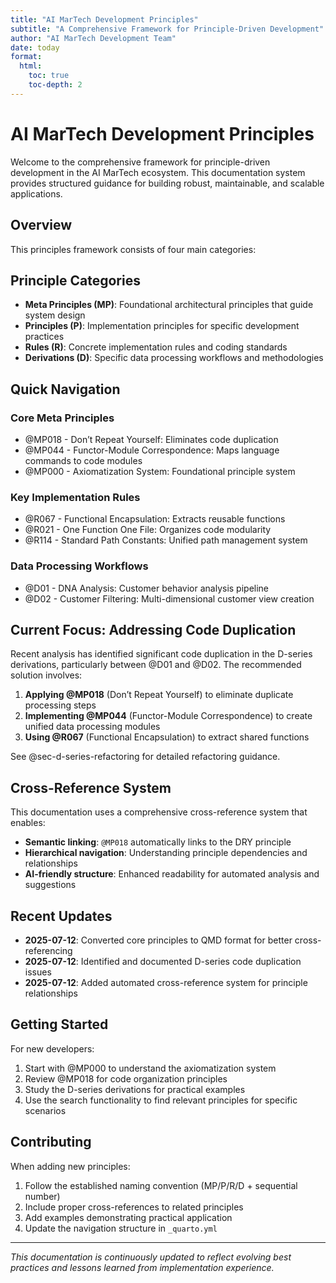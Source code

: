 ```yaml
---
title: "AI MarTech Development Principles"
subtitle: "A Comprehensive Framework for Principle-Driven Development"
author: "AI MarTech Development Team"
date: today
format:
  html:
    toc: true
    toc-depth: 2
---
```


# AI MarTech Development Principles

Welcome to the comprehensive framework for principle-driven development in the AI MarTech ecosystem. This documentation system provides structured guidance for building robust, maintainable, and scalable applications.

## Overview {#sec-overview}

This principles framework consists of four main categories:

::: {.callout-note}
## Principle Categories

- **Meta Principles (MP)**: Foundational architectural principles that guide system design
- **Principles (P)**: Implementation principles for specific development practices  
- **Rules (R)**: Concrete implementation rules and coding standards
- **Derivations (D)**: Specific data processing workflows and methodologies
:::

## Quick Navigation

### Core Meta Principles

- @MP018 - Don't Repeat Yourself: Eliminates code duplication
- @MP044 - Functor-Module Correspondence: Maps language commands to code modules
- @MP000 - Axiomatization System: Foundational principle system

### Key Implementation Rules

- @R067 - Functional Encapsulation: Extracts reusable functions
- @R021 - One Function One File: Organizes code modularity
- @R114 - Standard Path Constants: Unified path management system

### Data Processing Workflows

- @D01 - DNA Analysis: Customer behavior analysis pipeline
- @D02 - Customer Filtering: Multi-dimensional customer view creation

## Current Focus: Addressing Code Duplication

Recent analysis has identified significant code duplication in the D-series derivations, particularly between @D01 and @D02. The recommended solution involves:

1. **Applying @MP018** (Don't Repeat Yourself) to eliminate duplicate processing steps
2. **Implementing @MP044** (Functor-Module Correspondence) to create unified data processing modules  
3. **Using @R067** (Functional Encapsulation) to extract shared functions

See @sec-d-series-refactoring for detailed refactoring guidance.

## Cross-Reference System

This documentation uses a comprehensive cross-reference system that enables:

- **Semantic linking**: `@MP018` automatically links to the DRY principle
- **Hierarchical navigation**: Understanding principle dependencies and relationships
- **AI-friendly structure**: Enhanced readability for automated analysis and suggestions

## Recent Updates

- **2025-07-12**: Converted core principles to QMD format for better cross-referencing
- **2025-07-12**: Identified and documented D-series code duplication issues
- **2025-07-12**: Added automated cross-reference system for principle relationships

## Getting Started

For new developers:

1. Start with @MP000 to understand the axiomatization system
2. Review @MP018 for code organization principles  
3. Study the D-series derivations for practical examples
4. Use the search functionality to find relevant principles for specific scenarios

## Contributing

When adding new principles:

1. Follow the established naming convention (MP/P/R/D + sequential number)
2. Include proper cross-references to related principles
3. Add examples demonstrating practical application
4. Update the navigation structure in `_quarto.yml`

---

*This documentation is continuously updated to reflect evolving best practices and lessons learned from implementation experience.*